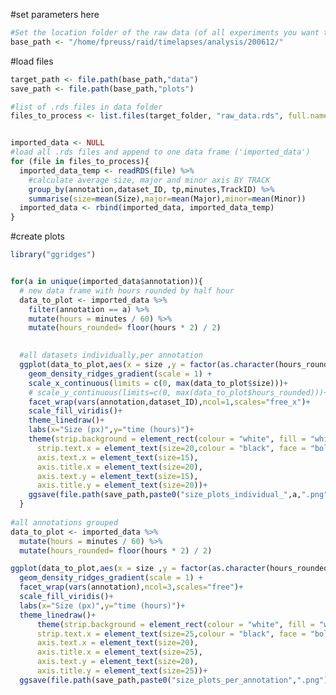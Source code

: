 #set parameters here
```r

#Set the location folder of the raw data (of all experiments you want to plot)
base_path <- "/home/fpreuss/raid/timelapses/analysis/200612/"

```

#load files
```r

target_path <- file.path(base_path,"data")
save_path <- file.path(base_path,"plots")

#list of .rds files in data folder
files_to_process <- list.files(target_folder, "raw_data.rds", full.names = TRUE, ignore.case = TRUE)


imported_data <- NULL
#load all .rds files and append to one data frame ('imported_data')
for (file in files_to_process){
  imported_data_temp <- readRDS(file) %>%
    #calculate average size, major and minor axis BY TRACK
    group_by(annotation,dataset_ID, tp,minutes,TrackID) %>%
    summarise(size=mean(Size),major=mean(Major),minor=mean(Minor))
  imported_data <- rbind(imported_data, imported_data_temp)  
}

```

#create plots
```r

library("ggridges")


for(a in unique(imported_data$annotation)){
  # new data frame with hours rounded by half hour
  data_to_plot <- imported_data %>%
    filter(annotation == a) %>%
    mutate(hours = minutes / 60) %>%
    mutate(hours_rounded= floor(hours * 2) / 2)
  

  #all datasets individually,per annotation
  ggplot(data_to_plot,aes(x = size ,y = factor(as.character(hours_rounded), level = unique(hours_rounded)), fill=stat(x))) +
    geom_density_ridges_gradient(scale = 1) +
    scale_x_continuous(limits = c(0, max(data_to_plot$size)))+
    # scale_y_continuous(limits=c(0, max(data_to_plot$hours_rounded)))+
    facet_wrap(vars(annotation,dataset_ID),ncol=1,scales="free_x")+
    scale_fill_viridis()+
    theme_linedraw()+
    labs(x="Size (px)",y="time (hours)")+
    theme(strip.background = element_rect(colour = "white", fill = "white"),
      strip.text.x = element_text(size=20,colour = "black", face = "bold"),
      axis.text.x = element_text(size=15),
      axis.title.x = element_text(size=20),
      axis.text.y = element_text(size=15),
      axis.title.y = element_text(size=20))+
    ggsave(file.path(save_path,paste0("size_plots_individual_",a,".png")),height=30,width=10)
  }
  
#all annotations grouped
data_to_plot <- imported_data %>%
  mutate(hours = minutes / 60) %>%
  mutate(hours_rounded= floor(hours * 2) / 2)

ggplot(data_to_plot,aes(x = size ,y = factor(as.character(hours_rounded), level = unique(hours_rounded)), fill=stat(x))) +
  geom_density_ridges_gradient(scale = 1) +
  facet_wrap(vars(annotation),ncol=3,scales="free")+
  scale_fill_viridis()+
  labs(x="Size (px)",y="time (hours)")+
  theme_linedraw()+
      theme(strip.background = element_rect(colour = "white", fill = "white"),
      strip.text.x = element_text(size=25,colour = "black", face = "bold"),
      axis.text.x = element_text(size=20),
      axis.title.x = element_text(size=25),
      axis.text.y = element_text(size=20),
      axis.title.y = element_text(size=25))+
  ggsave(file.path(save_path,paste0("size_plots_per_annotation",".png")),height=40,width=40)

```